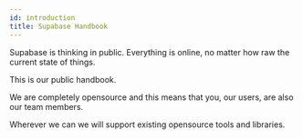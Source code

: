 ```yaml
---
id: introduction
title: Supabase Handbook
---
```


Supabase is thinking in public. Everything is online, no matter how raw the current state of things.

This is our public handbook. 

We are completely opensource and this means that you, our users, are also our team members. 

Wherever we can we will support existing opensource tools and libraries.
